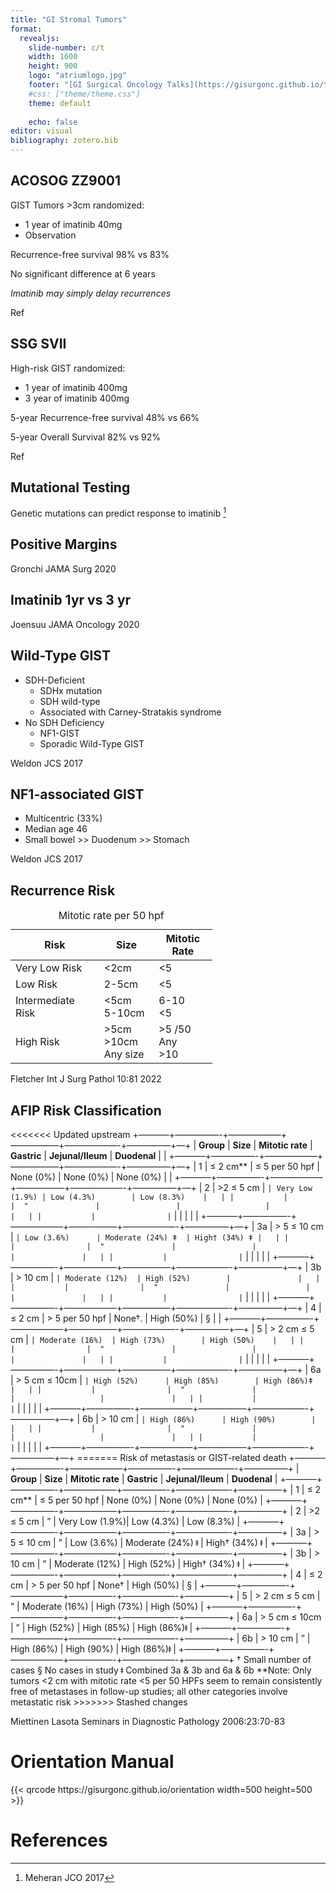 ```yaml
---
title: "GI Stromal Tumors"
format: 
  revealjs:
    slide-number: c/t
    width: 1600
    height: 900
    logo: "atriumlogo.jpg"
    footer: "[GI Surgical Oncology Talks](https://gisurgonc.github.io/talks/)"
    #css: ["theme/theme.css"]
    theme: default
      
    echo: false
editor: visual
bibliography: zotero.bib
---
```


## ACOSOG ZZ9001

GIST Tumors \>3cm randomized:

-   1 year of imatinib 40mg
-   Observation

Recurrence-free survival 98% vs 83%

No significant difference at 6 years

*Imatinib may simply delay recurrences*

::: aside
Ref
:::

## SSG SVII

High-risk GIST randomized:

-   1 year of imatinib 400mg
-   3 year of imatinib 400mg

5-year Recurrence-free survival 48% vs 66%

5-year Overall Survival 82% vs 92%

::: aside
Ref
:::

## Mutational Testing

Genetic mutations can predict response to imatinib [^1]

[^1]: Meheran JCO 2017

## Positive Margins

::: aside
Gronchi JAMA Surg 2020
:::

## Imatinib 1yr vs 3 yr

::: aside
Joensuu JAMA Oncology 2020
:::

## Wild-Type GIST

-   SDH-Deficient
    -   SDHx mutation
    -   SDH wild-type
    -   Associated with Carney-Stratakis syndrome
-   No SDH Deficiency
    -   NF1-GIST
    -   Sporadic Wild-Type GIST

::: aside
Weldon JCS 2017
:::

## NF1-associated GIST

-   Multicentric (33%)
-   Median age 46
-   Small bowel \>\> Duodenum \>\> Stomach

::: aside
Weldon JCS 2017
:::

## Recurrence Risk

+-------------------+----------+--------------+
| Risk              | Size     | Mitotic Rate |
+===================+==========+==============+
| Very Low Risk     | \<2cm    | \<5          |
+-------------------+----------+--------------+
| Low Risk          | 2-5cm    | \<5          |
+-------------------+----------+--------------+
| Intermediate Risk | \<5cm\   | 6-10\        |
|                   | 5-10cm   | \<5          |
+-------------------+----------+--------------+
| High Risk         | \>5cm\   | \>5 /50\     |
|                   | \>10cm\  | Any\         |
|                   | Any size | \>10         |
+-------------------+----------+--------------+

: Mitotic rate per 50 hpf

::: aside
Fletcher Int J Surg Pathol 10:81 2022
:::

## AFIP Risk Classification

<<<<<<< Updated upstream
+-----------+----------------+------------------+-----------------+-------------------+---------------+---+
| **Group** | **Size**       | **Mitotic rate** | **Gastric**     | **Jejunal/Ileum** | **Duodenal**  |   |
+-----------+----------------+------------------+-----------------+-------------------+---------------+---+
| 1         | ≤ 2 cm\*\*     | ≤ 5 per 50 hpf   | None (0%)       | None (0%)         | None (0%)     |   |
+-----------+----------------+------------------+-----------------+-------------------+---------------+---+
| 2         | \>2 ≤ 5 cm     | ```              | Very Low (1.9%) | Low (4.3%)        | Low (8.3%)    |   |
|           |                |  "               |                 |                   |               |   |
|           |                | ```              |                 |                   |               |   |
+-----------+----------------+------------------+-----------------+-------------------+---------------+---+
| 3a        | \> 5 ≤ 10 cm   | ```              | Low (3.6%)      | Moderate (24%) ǂ  | High† (34%) ǂ |   |
|           |                |  "               |                 |                   |               |   |
|           |                | ```              |                 |                   |               |   |
+-----------+----------------+------------------+-----------------+-------------------+---------------+---+
| 3b        | \> 10 cm       | ```              | Moderate (12%)  | High (52%)        |               |   |
|           |                |  "               |                 |                   |               |   |
|           |                | ```              |                 |                   |               |   |
+-----------+----------------+------------------+-----------------+-------------------+---------------+---+
| 4         | ≤ 2 cm         | \> 5 per 50 hpf  | None†.          | High (50%)        | §             |   |
+-----------+----------------+------------------+-----------------+-------------------+---------------+---+
| 5         | \> 2 cm ≤ 5 cm | ```              | Moderate (16%)  | High (73%)        | High (50%)    |   |
|           |                |  "               |                 |                   |               |   |
|           |                | ```              |                 |                   |               |   |
+-----------+----------------+------------------+-----------------+-------------------+---------------+---+
| 6a        | \> 5 cm ≤ 10cm | ```              | High (52%)      | High (85%)        | High (86%)ǂ   |   |
|           |                |  "               |                 |                   |               |   |
|           |                | ```              |                 |                   |               |   |
+-----------+----------------+------------------+-----------------+-------------------+---------------+---+
| 6b        | \> 10 cm       | ```              | High (86%)      | High (90%)        |               |   |
|           |                |  "               |                 |                   |               |   |
|           |                | ```              |                 |                   |               |   |
+-----------+----------------+------------------+-----------------+-------------------+---------------+---+
=======
Risk of metastasis or GIST-related death
+-----------+----------------+------------------+----------------+-------------------+---------------+
| **Group** | **Size**       | **Mitotic rate** | **Gastric**    | **Jejunal/Ileum** | **Duodenal**  |
+-----------+----------------+------------------+----------------+-------------------+---------------+
| 1         | ≤ 2 cm\*\*     | ≤ 5 per 50 hpf   | None (0%)      | None (0%)         | None (0%)     |
+-----------+----------------+------------------+----------------+-------------------+---------------+
| 2         | \>2 ≤ 5 cm     |      "           | Very Low (1.9%)| Low (4.3%)        | Low (8.3%)    |
+-----------+----------------+------------------+----------------+-------------------+---------------+
| 3a        | \> 5 ≤ 10 cm   |      "           | Low (3.6%)     | Moderate (24%) ǂ  | High† (34%) ǂ |
+-----------+----------------+------------------+----------------+-------------------+---------------+
| 3b        | \> 10 cm       |      "           | Moderate (12%) |  High (52%)       | High† (34%) ǂ |
+-----------+----------------+------------------+----------------+-------------------+---------------+
| 4         | ≤ 2 cm         |  \> 5 per 50 hpf | None†          |  High (50%)       |  §            |
+-----------+----------------+------------------+----------------+-------------------+---------------+
| 5         | \> 2 cm ≤ 5 cm |      "           | Moderate (16%) |  High (73%)       |  High (50%)   |
+-----------+----------------+------------------+----------------+-------------------+---------------+
| 6a        | \> 5 cm ≤ 10cm |      "           | High (52%)     |  High (85%)       |  High (86%)ǂ  |
+-----------+----------------+------------------+----------------+-------------------+---------------+
| 6b        | \> 10 cm       |      "           | High (86%)     |  High (90%)       |  High (86%)ǂ  |
+-----------+----------------+------------------+----------------+-------------------+---------------+
† Small number of cases
§ No cases in study
ǂ Combined 3a & 3b and 6a & 6b
**Note: Only tumors <2 cm with mitotic rate <5 per 50 HPFs seem to remain consistently free of metastases in follow-up studies; all other categories involve metastatic risk
>>>>>>> Stashed changes

::: aside
Miettinen Lasota Seminars in Diagnostic Pathology 2006:23:70-83
:::

# Orientation Manual

{{< qrcode https://gisurgonc.github.io/orientation width=500 height=500 >}}

# References
